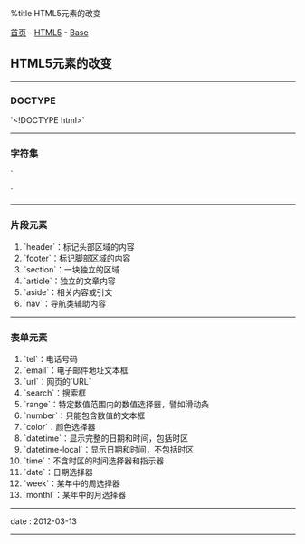 %title HTML5元素的改变

[[../../../index|首页]] - [[../index|HTML5]] - [[index|Base]]
==HTML5元素的改变==
----
===DOCTYPE===

`<!DOCTYPE html>`
----
===字符集===

`<meta charset="utf-8">`
----
===片段元素===

# `header`：标记头部区域的内容
# `footer`：标记脚部区域的内容
# `section`：一块独立的区域
# `article`：独立的文章内容
# `aside`：相关内容或引文
# `nav`：导航类辅助内容
----
===表单元素===

# `tel`：电话号码
# `email`：电子邮件地址文本框
# `url`：网页的`URL`
# `search`：搜索框
# `range`：特定数值范围内的数值选择器，譬如滑动条
# `number`：只能包含数值的文本框
# `color`：颜色选择器
# `datetime`：显示完整的日期和时间，包括时区
# `datetime-local`：显示日期和时间，不包括时区
# `time`：不含时区的时间选择器和指示器
# `date`：日期选择器
# `week`：某年中的周选择器
# `monthl`：某年中的月选择器
----
<red>date</red> : 2012-03-13
----
